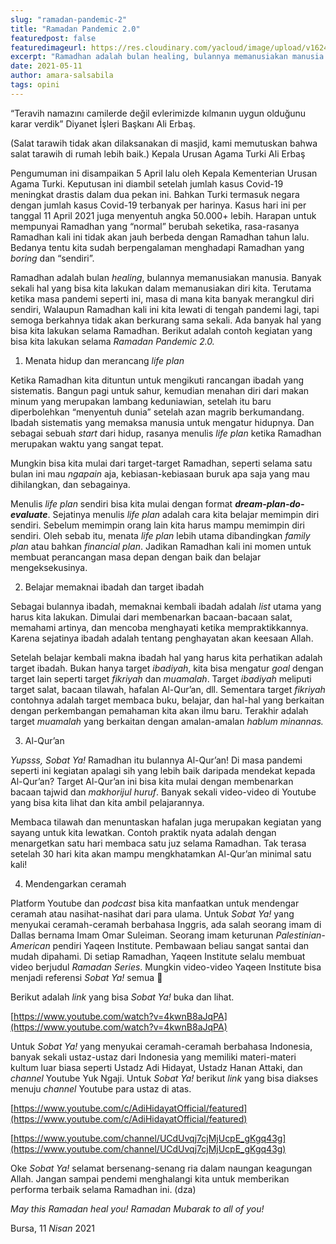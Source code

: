 ```yaml
---
slug: "ramadan-pandemic-2"
title: "Ramadan Pandemic 2.0"
featuredpost: false
featuredimageurl: https://res.cloudinary.com/yacloud/image/upload/v1624709980/articles%20pictures/2021-05-11-ramadan-pandemic-2/ramadhan_pandemic_wyfxfl.jpg
excerpt: "Ramadhan adalah bulan healing, bulannya memanusiakan manusia. Banyak sekali hal yang bisa kita lakukan dalam memanusiakan diri kita. Terutama ketika masa pandemi seperti ini."
date: 2021-05-11
author: amara-salsabila
tags: opini
---
```


<p style={{ textAlign: 'center', fontStyle: 'italic' }}>
“Teravih namazını camilerde değil evlerimizde kılmanın uygun olduğunu karar verdik”
Diyanet İşleri Başkanı Ali Erbaş.

(Salat tarawih tidak akan dilaksanakan di masjid, kami memutuskan bahwa salat tarawih di rumah lebih baik.)
Kepala Urusan Agama Turki Ali Erbaş

</p>

Pengumuman ini disampaikan 5 April lalu oleh Kepala Kementerian Urusan Agama Turki. Keputusan ini diambil setelah jumlah kasus Covid-19 meningkat drastis dalam dua pekan ini. Bahkan Turki termasuk negara dengan jumlah kasus Covid-19 terbanyak per harinya. Kasus hari ini per tanggal 11 April 2021 juga menyentuh angka 50.000+ lebih. Harapan untuk mempunyai Ramadhan yang “normal” berubah seketika, rasa-rasanya Ramadhan kali ini tidak akan jauh berbeda dengan Ramadhan tahun lalu. Bedanya tentu kita sudah berpengalaman menghadapi Ramadhan yang _boring_ dan “sendiri”.

Ramadhan adalah bulan _healing_, bulannya memanusiakan manusia. Banyak sekali hal yang bisa kita lakukan dalam memanusiakan diri kita. Terutama ketika masa pandemi seperti ini, masa di mana kita banyak merangkul diri sendiri, Walaupun Ramadhan kali ini kita lewati di tengah pandemi lagi, tapi semoga berkahnya tidak akan berkurang sama sekali. Ada banyak hal yang bisa kita lakukan selama Ramadhan. Berikut adalah contoh kegiatan yang bisa kita lakukan selama _Ramadan Pandemic 2.0._

1. Menata hidup dan merancang _life plan_

Ketika Ramadhan kita dituntun untuk mengikuti rancangan ibadah yang sistematis. Bangun pagi untuk sahur, kemudian menahan diri dari makan minum yang merupakan lambang keduniawian, setelah itu baru diperbolehkan “menyentuh dunia” setelah azan magrib berkumandang. Ibadah sistematis yang memaksa manusia untuk mengatur hidupnya. Dan sebagai sebuah _start_ dari hidup, rasanya menulis _life plan_ ketika Ramadhan merupakan waktu yang sangat tepat.

Mungkin bisa kita mulai dari target-target Ramadhan, seperti selama satu bulan ini mau _ngapain_ aja, kebiasan-kebiasaan buruk apa saja yang mau dihilangkan, dan sebagainya.

Menulis _life plan_ sendiri bisa kita mulai dengan format **_dream-plan-do-evaluate_**. Sejatinya menulis _life plan_ adalah cara kita belajar memimpin diri sendiri. Sebelum memimpin orang lain kita harus mampu memimpin diri sendiri. Oleh sebab itu, menata _life plan_ lebih utama dibandingkan _family plan_ atau bahkan _financial plan_. Jadikan Ramadhan kali ini momen untuk membuat perancangan masa depan dengan baik dan belajar mengeksekusinya.

2. Belajar memaknai ibadah dan target ibadah

Sebagai bulannya ibadah, memaknai kembali ibadah adalah _list_ utama yang harus kita lakukan. Dimulai dari membenarkan bacaan-bacaan salat, memahami artinya, dan mencoba menghayati ketika mempraktikkannya. Karena sejatinya ibadah adalah tentang penghayatan akan keesaan Allah.

Setelah belajar kembali makna ibadah hal yang harus kita perhatikan adalah target ibadah. Bukan hanya target _ibadiyah_, kita bisa mengatur _goal_ dengan target lain seperti target _fikriyah_ dan _muamalah_. Target _ibadiyah_ meliputi target salat, bacaan tilawah, hafalan Al-Qur’an, dll. Sementara target _fikriyah_ contohnya adalah target membaca buku, belajar, dan hal-hal yang berkaitan dengan perkembangan pemahaman kita akan ilmu baru. Terakhir adalah target _muamalah_ yang berkaitan dengan amalan-amalan _hablum minannas._

3. Al-Qur’an

_Yupsss, Sobat Ya!_ Ramadhan itu bulannya Al-Qur’an! Di masa pandemi seperti ini kegiatan apalagi sih yang lebih baik daripada mendekat kepada Al-Qur’an? Target Al-Qur’an ini bisa kita mulai dengan membenarkan bacaan tajwid dan _makhorijul huruf_. Banyak sekali video-video di Youtube yang bisa kita lihat dan kita ambil pelajarannya.

Membaca tilawah dan menuntaskan hafalan juga merupakan kegiatan yang sayang untuk kita lewatkan. Contoh praktik nyata adalah dengan menargetkan satu hari membaca satu juz selama Ramadhan. Tak terasa setelah 30 hari kita akan mampu mengkhatamkan Al-Qur’an minimal satu kali!

4. Mendengarkan ceramah

Platform Youtube dan _podcast_ bisa kita manfaatkan untuk mendengar ceramah atau nasihat-nasihat dari para ulama. Untuk _Sobat Ya!_ yang menyukai ceramah-ceramah berbahasa Inggris, ada salah seorang imam di Dallas bernama Imam Omar Suleiman. Seorang imam keturunan _Palestinian-American_ pendiri Yaqeen Institute. Pembawaan beliau sangat santai dan mudah dipahami. Di setiap Ramadhan, Yaqeen Institute selalu membuat video berjudul _Ramadan Series_. Mungkin video-video Yaqeen Institute bisa menjadi referensi _Sobat Ya!_ semua 🙂

Berikut adalah _link_ yang bisa _Sobat Ya!_ buka dan lihat.

[https://www.youtube.com/watch?v=4kwnB8aJqPA](https://www.youtube.com/watch?v=4kwnB8aJqPA)

Untuk _Sobat Ya!_ yang menyukai ceramah-ceramah berbahasa Indonesia, banyak sekali ustaz-ustaz dari Indonesia yang memiliki materi-materi kultum luar biasa seperti Ustadz Adi Hidayat, Ustadz Hanan Attaki, dan _channel_ Youtube Yuk Ngaji. Untuk _Sobat Ya!_ berikut _link_ yang bisa diakses menuju _channel_ Youtube para ustaz di atas.

[https://www.youtube.com/c/AdiHidayatOfficial/featured](https://www.youtube.com/c/AdiHidayatOfficial/featured)

[https://www.youtube.com/channel/UCdUvqj7cjMjUcpE_gKgq43g](https://www.youtube.com/channel/UCdUvqj7cjMjUcpE_gKgq43g)

Oke _Sobat Ya!_ selamat bersenang-senang ria dalam naungan keagungan Allah. Jangan sampai pendemi menghalangi kita untuk memberikan performa terbaik selama Ramadhan ini. (dza)

_May this Ramadan heal you! Ramadan Mubarak to all of you!_

Bursa, 11 _Nisan_ 2021
